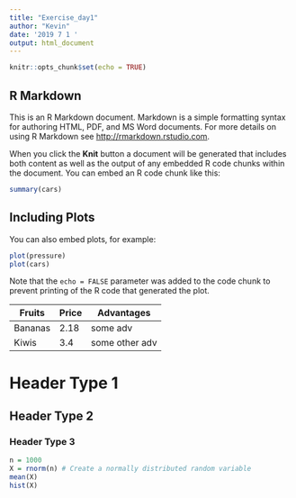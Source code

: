 ```yaml
---
title: "Exercise_day1"
author: "Kevin"
date: '2019 7 1 '
output: html_document
---
```


```r
knitr::opts_chunk$set(echo = TRUE)
```

## R Markdown

This is an R Markdown document. Markdown is a simple formatting syntax for authoring HTML, PDF, and MS Word documents. For more details on using R Markdown see <http://rmarkdown.rstudio.com>.

When you click the **Knit** button a document will be generated that includes both content as well as the output of any embedded R code chunks within the document. You can embed an R code chunk like this:

```r
summary(cars)
```

## Including Plots

You can also embed plots, for example:

```r
plot(pressure)
plot(cars)
```

Note that the `echo = FALSE` parameter was added to the code chunk to prevent printing of the R code that generated the plot.

Fruits | Price | Advantages
--- | --- | ---
Bananas | 2.18 | some adv
Kiwis | 3.4 | some other adv

# Header Type 1
## Header Type 2 
### Header Type 3

```r
n = 1000
X = rnorm(n) # Create a normally distributed random variable
mean(X)
hist(X)
```
